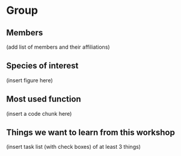 # Group   

## Members  

(add list of members and their affiliations)

## Species of interest  

(insert figure here)

## Most used function 

(insert a code chunk here)

## Things we want to learn from this workshop  

(insert task list (with check boxes) of at least 3 things)